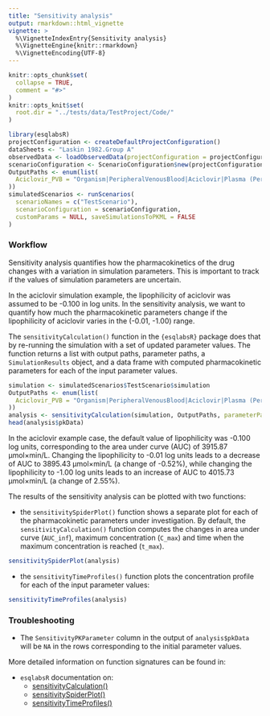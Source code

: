 ```yaml
---
title: "Sensitivity analysis"
output: rmarkdown::html_vignette
vignette: >
  %\VignetteIndexEntry{Sensitivity analysis}
  %\VignetteEngine{knitr::rmarkdown}
  %\VignetteEncoding{UTF-8}
---
```


```r
knitr::opts_chunk$set(
  collapse = TRUE,
  comment = "#>"
)
knitr::opts_knit$set(
  root.dir = "../tests/data/TestProject/Code/"
)
```

```r
library(esqlabsR)
projectConfiguration <- createDefaultProjectConfiguration()
dataSheets <- "Laskin 1982.Group A"
observedData <- loadObservedData(projectConfiguration = projectConfiguration, sheets = dataSheets)
scenarioConfiguration <- ScenarioConfiguration$new(projectConfiguration)
OutputPaths <- enum(list(
  Aciclovir_PVB = "Organism|PeripheralVenousBlood|Aciclovir|Plasma (Peripheral Venous Blood)"
))
simulatedScenarios <- runScenarios(
  scenarioNames = c("TestScenario"),
  scenarioConfiguration = scenarioConfiguration,
  customParams = NULL, saveSimulationsToPKML = FALSE
)
```

### Workflow

Sensitivity analysis quantifies how the pharmacokinetics of the drug changes with a variation in simulation parameters. This is important to track if the values of simulation parameters are uncertain.

In the aciclovir simulation example, the lipophilicity of aciclovir was assumed to be -0.100 in log units. In the sensitivity analysis, we want to quantify how much the pharmacokinetic parameters change if the lipophilicity of aciclovir varies in the (-0.01, -1.00) range.

The `sensitivityCalculation()` function in the `{esqlabsR}` package does that by re-running the simulation with a set of updated parameter values. The function returns a list with output paths, parameter paths, a `SimulationResults` object, and a data frame with computed pharmacokinetic parameters for each of the input parameter values.

```r
simulation <- simulatedScenarios$TestScenario$simulation
OutputPaths <- enum(list(
  Aciclovir_PVB = "Organism|PeripheralVenousBlood|Aciclovir|Plasma (Peripheral Venous Blood)"
))
analysis <- sensitivityCalculation(simulation, OutputPaths, parameterPaths = "Aciclovir|Lipophilicity")
head(analysis$pkData)
```

In the aciclovir example case, the default value of lipophilicity was -0.100 log units, corresponding to the area under curve (AUC) of 3915.87 µmol×min/L. Changing the lipophilicity to -0.01 log units leads to a decrease of AUC to 3895.43 µmol×min/L (a change of -0.52%), while changing the lipophilicity to -1.00 log units leads to an increase of AUC to 4015.73 µmol×min/L (a change of 2.55%).

The results of the sensitivity analysis can be plotted with two functions:

* the `sensitivitySpiderPlot()` function shows a separate plot for each of the pharmacokinetic parameters under investigation. By default, the `sensitivityCalculation()` function computes the changes in area under curve (`AUC_inf`), maximum concentration (`C_max`) and time when the maximum concentration is reached (`t_max`).

```r
sensitivitySpiderPlot(analysis)
```

* the `sensitivityTimeProfiles()` function plots the concentration profile for each of the input parameter values:

```r
sensitivityTimeProfiles(analysis)
```

### Troubleshooting

* The `SensitivityPKParameter` column in the output of `analysis$pkData` will be `NA` in the rows corresponding to the initial parameter values.

More detailed information on function signatures can be found in:

* `esqlabsR` documentation on:
    * [sensitivityCalculation()](https://esqlabs.github.io/esqlabsR/reference/sensitivityCalculation.html)
    * [sensitivitySpiderPlot()](https://esqlabs.github.io/esqlabsR/reference/sensitivitySpiderPlot.html)
    * [sensitivityTimeProfiles()](https://esqlabs.github.io/esqlabsR/reference/sensitivityTimeProfiles.html)

